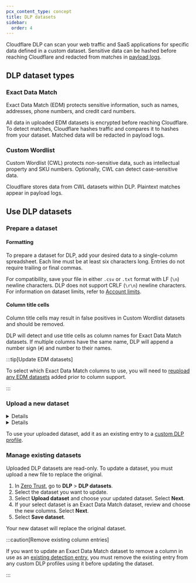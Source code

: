 ```yaml
---
pcx_content_type: concept
title: DLP datasets
sidebar:
  order: 4
---
```



Cloudflare DLP can scan your web traffic and SaaS applications for specific data defined in a custom dataset. Sensitive data can be hashed before reaching Cloudflare and redacted from matches in [payload logs](/cloudflare-one/policies/data-loss-prevention/dlp-policies/logging-options/#log-the-payload-of-matched-rules).

## DLP dataset types

### Exact Data Match

Exact Data Match (EDM) protects sensitive information, such as names, addresses, phone numbers, and credit card numbers.

All data in uploaded EDM datasets is encrypted before reaching Cloudflare. To detect matches, Cloudflare hashes traffic and compares it to hashes from your dataset. Matched data will be redacted in payload logs.

### Custom Wordlist

Custom Wordlist (CWL) protects non-sensitive data, such as intellectual property and SKU numbers. Optionally, CWL can detect case-sensitive data.

Cloudflare stores data from CWL datasets within DLP. Plaintext matches appear in payload logs.

## Use DLP datasets

### Prepare a dataset

#### Formatting

To prepare a dataset for DLP, add your desired data to a single-column spreadsheet. Each line must be at least six characters long. Entries do not require trailing or final commas.

For compatibility, save your file in either `.csv` or `.txt` format with LF (`\n`) newline characters. DLP does not support CRLF (`\r\n`) newline characters. For information on dataset limits, refer to [Account limits](/cloudflare-one/account-limits/#data-loss-prevention-dlp).

#### Column title cells

Column title cells may result in false positives in Custom Wordlist datasets and should be removed.

DLP will detect and use title cells as column names for Exact Data Match datasets. If multiple columns have the same name, DLP will append a number sign (`#`) and number to their names.

:::tip[Update EDM datasets]

To select which Exact Data Match columns to use, you will need to [reupload any EDM datasets](#manage-existing-datasets) added prior to column support.

:::

### Upload a new dataset

<Details header="Upload an Exact Data Match dataset">

1. In [Zero Trust](https://one.dash.cloudflare.com/), go to **DLP** > **DLP datasets**.
2. Select **Create new dataset**.
3. Choose **Exact Data Match**.
4. Upload your dataset file. Select **Next**.
5. Review and choose the detected columns you want to include. Select **Next**.
6. Name your dataset. Optionally, add a description. Select **Next**.
7. Review the details for your uploaded dataset. Select **Save dataset**.

DLP will encrypt your dataset and save its hash.

</Details>

<Details header="Upload a Custom Wordlist dataset">

1. In [Zero Trust](https://one.dash.cloudflare.com/), go to **DLP** > **DLP datasets**.
2. Select **Create new dataset**.
3. Choose **Custom Wordlist**.
4. Name your dataset. Optionally, add a description.
5. (Optional) In **Settings**, turn on **Enforce case sensitivity** to require matched values to contain exact capitalization.
6. In **Upload file**, choose your dataset file.
7. Select **Save**.

DLP will save your dataset in cleartext.

</Details>

To use your uploaded dataset, add it as an existing entry to a [custom DLP profile](/cloudflare-one/policies/data-loss-prevention/dlp-profiles/#build-a-custom-profile).

### Manage existing datasets

Uploaded DLP datasets are read-only. To update a dataset, you must upload a new file to replace the original.

1. In [Zero Trust](https://one.dash.cloudflare.com/), go to **DLP** > **DLP datasets**.
2. Select the dataset you want to update.
3. Select **Upload dataset** and choose your updated dataset. Select **Next**.
4. If your select dataset is an Exact Data Match dataset, review and choose the new columns. Select **Next**.
5. Select **Save dataset**.

Your new dataset will replace the original dataset.

:::caution[Remove existing column entries]

If you want to update an Exact Data Match dataset to remove a column in use as an [existing detection entry](/cloudflare-one/policies/data-loss-prevention/dlp-profiles/#build-a-custom-profile), you must remove the existing entry from any custom DLP profiles using it before updating the dataset.

:::

